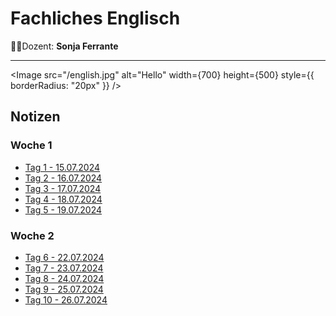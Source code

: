 # **Fachliches Englisch**

🧑‍🏫Dozent: **Sonja Ferrante**

---


<Image
  src="/english.jpg"
  alt="Hello"
  width={700}
  height={500}
  style={{ borderRadius: "20px" }}
/>
## Notizen

### Woche 1

- [Tag 1 - 15.07.2024](LF-F1/tag1.md)
- [Tag 2 - 16.07.2024](LF-F1/tag2.md)
- [Tag 3 - 17.07.2024](LF-F1/tag3.md)
- [Tag 4 - 18.07.2024](LF-F1/tag4.md)
- [Tag 5 - 19.07.2024](LF-F1/tag5.md)

### Woche 2

- [Tag 6 - 22.07.2024](LF-F1/tag6.md)
- [Tag 7 - 23.07.2024](LF-F1/tag7.mdx)
- [Tag 8 - 24.07.2024](LF-F1/tag8.mdx)
- [Tag 9 - 25.07.2024](LF-F1/tag9.mdx)
- [Tag 10 - 26.07.2024](LF-F1/tag10.mdx)
